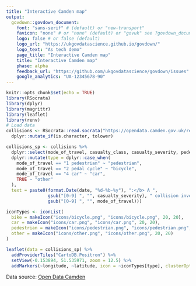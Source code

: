 ```yaml
---
title: "Interactive Camden map"
output:
  govdown::govdown_document:
    font: "sans-serif" # (default) or "new-transport"
    favicon: "none" # or "none" (default) or "govuk" see ?govdown_document
    logo: false # or false (default)
    logo_url: "https://ukgovdatascience.github.io/govdown/"
    logo_text: "As tech demo"
    page_title: "Interactive Camden map"
    title: "Interactive Camden map"
    phase: alpha
    feedback_url: "https://github.com/ukgovdatascience/govdown/issues"
    google_analytics: "UA-12345678-90"
---
```


```r
knitr::opts_chunk$set(echo = TRUE)
library(RSocrata)
library(dplyr)
library(magrittr)
library(leaflet)
library(renv)
# Load data
collisions <- RSocrata::read.socrata("https://opendata.camden.gov.uk/resource/puar-wf4h.csv") %>%
  dplyr::mutate_if(is.character, tolower)
```

```r
collisions_sp <- collisions %>%
  dplyr::select(mode_of_travel, casualty_class, casualty_severity, pedestrian_crossing, longitude, latitude, date) %>%
  dplyr::mutate(type = dplyr::case_when(
    mode_of_travel == "1 pedestrian" ~ "pedestrian",
    mode_of_travel == "2 pedal cycle" ~ "bicycle",
    mode_of_travel == "4 car" ~ "car",
    TRUE ~ "other"
  ),
  text = paste0(format.Date(date, "%d-%b-%y"), ":</b> A ",
                gsub("[0-9] ", "", casualty_severity), " collision involving a ", 
                gsub("[0-9] ", "", mode_of_travel)))
```

```r
iconTypes <- iconList(
  bike = makeIcon("icons/bicycle.png", "icons/bicycle.png", 20, 20),
  car = makeIcon("icons/car.png", "icons/car.png", 20, 20),
  pedestrian = makeIcon("icons/pedestrian.png", "icons/pedestrian.png", 20, 20),
  other = makeIcon("icons/other.png", "icons/other.png", 20, 20)
)
```

```r
leaflet(data = collisions_sp) %>% 
  addProviderTiles("CartoDB.Positron") %>% 
  setView(-0.153894, 51.535971, zoom = 12.5) %>% 
  addMarkers(~longitude, ~latitude, icon = ~iconTypes[type], clusterOptions = markerClusterOptions(), popup = ~text)
```

Data source: [Open Data Camden](https://opendata.camden.gov.uk/Transport/Road-Collision-Casualties-In-Camden/puar-wf4h)
